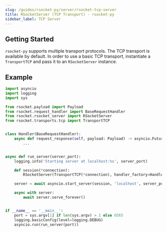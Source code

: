 ```yaml
---
slug: /guides/rsocket-py/server/rsocket-tcp-server
title: RSocketServer (TCP Transport) - rsocket-py
sidebar_label: TCP Server
---
```


## Getting Started

`rsocket-py` supports multiple transport protocols. The TCP transport is available by default.
In order to use a basic TCP transport, instantiate a `TransportTCP` and pass it to an `RSocketServer` instance.

## Example

```py
import asyncio
import logging
import sys

from rsocket.payload import Payload
from rsocket.request_handler import BaseRequestHandler
from rsocket.rsocket_server import RSocketServer
from rsocket.transports.tcp import TransportTCP


class Handler(BaseRequestHandler):
    async def request_response(self, payload: Payload) -> asyncio.Future:
        ...


async def run_server(server_port):
    logging.info('Starting server at localhost:%s', server_port)

    def session(*connection):
        RSocketServer(TransportTCP(*connection), handler_factory=Handler)

    server = await asyncio.start_server(session, 'localhost', server_port)

    async with server:
        await server.serve_forever()


if __name__ == '__main__':
    port = sys.argv[1] if len(sys.argv) > 1 else 6565
    logging.basicConfig(level=logging.DEBUG)
    asyncio.run(run_server(port))
```
